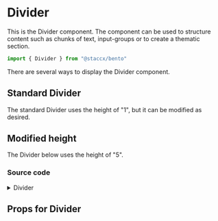 
<Meta title="components/Layout/Divider" component={Divider} />

# Divider
This is the Divider component. The component can be used to structure content such as chunks of text, input-groups or to create a thematic section.


```javascript
import { Divider } from "@staccx/bento"
```

There are several ways to display the Divider component.

## Standard Divider
The standard Divider uses the height of "1", but it can be modified as desired.

<Preview>
  <Story name="Standard">
    <Divider height="1"/>
  </Story>
</Preview>

## Modified height
The Divider below uses the height of "5".

<Preview>
  <Story name="Modified height">
    <Divider height="5"/>
  </Story>
</Preview>


### Source code
<details><summary>Divider</summary>
<p>

```bash
import React from "react"
import PropTypes from "prop-types"
import styled from "styled-components"
import { applyVariants, color } from "../../../theming"
import themeProps from "./Divider.themeProps"
import { componentCreateFactory } from "../../../theming/utils/createVariantsFunctionFactory"

const Divider = ({ level, className, height, ...restProps }) => {
  return <Rule className={className} height={height} {...restProps} />
}

export const Rule = styled.hr`
  height: ${p => p.height}px;
  width: 100%;
  min-width: 100px;
  border: none;
  background-color: ${color.line};
  ${applyVariants(themeProps.rule)};
`

Divider.defaultProps = {
  className: null,
  height: 1
}

Divider.propTypes = {
  /**
   * The component can be assigned a class to set the styling.
   */
  className: PropTypes.string,
  /**
   * The height of the Divider.
   */
  height: PropTypes.number
}
Divider.themeProps = themeProps
Divider.createVariants = componentCreateFactory(Divider)

export default Divider

```

</p>
</details>

## Props for Divider

<Props of={Divider} />

